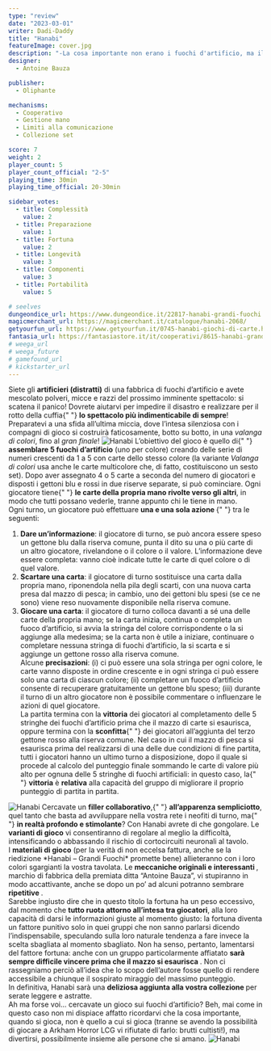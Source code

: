 ```yaml
---
type: "review"
date: "2023-03-01"
writer: Dadi-Daddy
title: "Hanabi"
featureImage: cover.jpg
description: "-La cosa importante non erano i fuochi d'artificio, ma il fatto di essere lì, quella sera in quel posto [...]- (Banana Yoshimoto)"
designer:
  - Antoine Bauza

publisher:
  - Oliphante

mechanisms:
  - Cooperativo
  - Gestione mano
  - Limiti alla comunicazione
  - Collezione set

score: 7
weight: 2
player_count: 5
player_count_official: "2-5"
playing_time: 30min
playing_time_official: 20-30min

sidebar_votes:
  - title: Complessità
    value: 2
  - title: Preparazione
    value: 1
  - title: Fortuna
    value: 2
  - title: Longevità
    value: 3
  - title: Componenti
    value: 3
  - title: Portabilità
    value: 5

# seelves
dungeondice_url: https://www.dungeondice.it/22817-hanabi-grandi-fuochi.html
magicmerchant_url: https://magicmerchant.it/catalogue/hanabi-2068/
getyourfun_url: https://www.getyourfun.it/0745-hanabi-giochi-di-carte.html
fantasia_url: https://fantasiastore.it/it/cooperativi/8615-hanabi-grandi-fuochi.html
# weega_url
# weega_future
# gamefound_url
# kickstarter_url
---
```


<Setting>
  Siete gli <strong>artificieri (distratti)</strong> di una fabbrica di fuochi
  d’artificio e avete mescolato polveri, micce e razzi del prossimo imminente
  spettacolo: si scatena il panico! Dovrete aiutarvi per impedire il disastro e
  realizzare per il rotto della cuffia{" "}
  <strong>lo spettacolo più indimenticabile di sempre</strong>! Preparatevi a
  una sfida all’ultima miccia, dove l’intesa silenziosa con i compagni di gioco
  si costruirà faticosamente, botto su botto, in una <em>valanga di colori</em>,
  fino al <em>gran finale</em>!
</Setting>

<img src="./game1.jpg" alt="Hanabi" />

<Rules>
  L’obiettivo del gioco è quello di{" "}
  <strong>assemblare 5 fuochi d’artificio</strong> (uno per colore) creando
  delle serie di numeri crescenti da 1 a 5 con carte dello stesso colore (la
  variante <em>Valanga di colori</em> usa anche le carte multicolore che, di
  fatto, costituiscono un sesto set). Dopo aver assegnato 4 o 5 carte a seconda
  del numero di giocatori e disposti i gettoni blu e rossi in due riserve
  separate, si può cominciare. Ogni giocatore tiene{" "}
  <strong>le carte della propria mano rivolte verso gli altri</strong>, in modo
  che tutti possano vederle, tranne appunto chi le tiene in mano.
  <br />
  Ogni turno, un giocatore può effettuare <strong>
    una e una sola azione
  </strong>{" "}
  tra le seguenti:
  <br />
  <ol>
    <li>
      <strong>Dare un’informazione</strong>: il giocatore di turno, se può
      ancora essere speso un gettone blu dalla riserva comune, punta il dito su
      una o più carte di un altro giocatore, rivelandone o il colore o il
      valore. L’informazione deve essere completa: vanno cioè indicate tutte le
      carte di quel colore o di quel valore.
    </li>
    <li>
      <strong>Scartare una carta</strong>: il giocatore di turno sostituisce una
      carta dalla propria mano, riponendola nella pila degli scarti, con una
      nuova carta presa dal mazzo di pesca; in cambio, uno dei gettoni blu spesi
      (se ce ne sono) viene reso nuovamente disponibile nella riserva comune.
    </li>
    <li>
      <strong>Giocare una carta</strong>: il giocatore di turno colloca davanti
      a sé una delle carte della propria mano; se la carta inizia, continua o
      completa un fuoco d’artificio, si avvia la stringa del colore
      corrispondente o la si aggiunge alla medesima; se la carta non è utile a
      iniziare, continuare o completare nessuna stringa di fuochi d’artificio,
      la si scarta e si aggiunge un gettone rosso alla riserva comune.
      <br />
      Alcune <strong>precisazioni</strong>: (i) ci può essere una sola stringa
      per ogni colore, le carte vanno disposte in ordine crescente e in ogni
      stringa ci può essere solo una carta di ciascun colore; (ii) completare un
      fuoco d’artificio consente di recuperare gratuitamente un gettone blu
      speso; (iii) durante il turno di un altro giocatore non è possibile
      commentare o influenzare le azioni di quel giocatore.
      <br />
      La partita termina con la <strong>vittoria</strong> dei giocatori al
      completamento delle 5 stringhe dei fuochi d’artificio prima che il mazzo
      di carte si esaurisca, oppure termina con la <strong>sconfitta</strong>{" "}
      dei giocatori all’aggiunta del terzo gettone rosso alla riserva comune.
      Nel caso in cui il mazzo di pesca si esaurisca prima del realizzarsi di
      una delle due condizioni di fine partita, tutti i giocatori hanno un
      ultimo turno a disposizione, dopo il quale si procede al calcolo del
      punteggio finale sommando le carte di valore più alto per ognuna delle 5
      stringhe di fuochi artificiali: in questo caso, la{" "}
      <strong>vittoria</strong> è <strong>relativa</strong> alla capacità del
      gruppo di migliorare il proprio punteggio di partita in partita.
    </li>
  </ol>
</Rules>

<img src="./game2.jpg" alt="Hanabi" />

<Feedback>
  Cercavate un <strong>filler collaborativo</strong>,{" "}
  <strong>all’apparenza sempliciotto</strong>, quel tanto che basta ad
  avviluppare nella vostra rete i neofiti di turno, ma{" "}
  <strong>in realtà profondo e stimolante</strong>? Con Hanabi avrete di che
  gongolare. Le <strong>varianti di gioco</strong> vi consentiranno di regolare
  al meglio la difficoltà, intensificando o abbassando il rischio di
  cortocircuiti neuronali al tavolo.
  <br />I <strong>materiali di gioco</strong> (per la verità di non eccelsa fattura,
  anche se la riedizione *Hanabi – Grandi Fuochi* promette bene) allieteranno con
  i loro colori sgargianti la vostra tavolata. Le <strong>
    meccaniche originali e interessanti
  </strong>, marchio di fabbrica della premiata ditta “Antoine Bauza”, vi stupiranno
  in modo accattivante, anche se dopo un po’ ad alcuni potranno sembrare <strong>
    ripetitive
  </strong>.
  <br />
  Sarebbe ingiusto dire che in questo titolo la fortuna ha un peso eccessivo, dal
  momento che <strong>tutto ruota attorno all’intesa tra giocatori</strong>, alla
  loro capacità di darsi le informazioni giuste al momento giusto: la fortuna diventa
  un fattore punitivo solo in quei gruppi che non sanno parlarsi dicendo l’indispensabile,
  speculando sulla loro naturale tendenza a fare invece la scelta sbagliata al momento
  sbagliato. Non ha senso, pertanto, lamentarsi del fattore fortuna: anche con un
  gruppo particolarmente affiatato <strong>
    sarà sempre difficile vincere prima che il mazzo si esaurisca
  </strong>. Non ci rassegniamo perciò all’idea che lo scopo dell’autore fosse quello
  di rendere accessibile a chiunque il sospirato miraggio del massimo punteggio.
  <br />
  In definitiva, Hanabi sarà una <strong>
    deliziosa aggiunta alla vostra collezione
  </strong> per serate leggere e astratte.
  <br />
  Ah ma forse voi… cercavate un gioco sui fuochi d’artificio? Beh, mai come in questo
  caso non mi dispiace affatto ricordarvi che la cosa importante, quando si gioca,
  non è quello a cui si gioca (tranne se avendo la possibilità di giocare a <Link to="/reviews/arkham-horror-lcg/">
    Arkham Horror LCG
  </Link> vi rifiutate di farlo: brutti cultisti!), ma divertirsi, possibilmente
  insieme alle persone che si amano.

</Feedback>

<img src="./game3.jpg" alt="Hanabi" />
